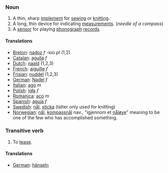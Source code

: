 ===Noun===

#A thin, sharp [[implement]] for [[sew]]ing or [[knit]]ting.
#A long, thin device for indicating [[measurement]]s. (''needle of a compass'')
#A [[sensor]] for playing [[phonograph]] [[record]]s.

==== Translations ====
*[[Breton]]: [[nadoz]] ''f'' -ioù ''pl'' (1,2)
*[[Catalan]]: [[agulla]] ''f''
*[[Dutch]]: [[naald]] (1,2,3)
*[[French]]: [[aiguille]] ''f''
*[[Frisian]]: [[nuddel]] (1,2,3)
*[[German]]: [[Nadel]] ''f''
*[[Italian]]: [[ago]] ''m''
*[[Polish]]: [[igła]] ''f''
*[[Romanica]]: [[aco]] ''m''
*[[Spanish]]: [[aguja]] ''f''
*[[Swedish]]: [[nål]], [[sticka]] (latter only used for knitting)
*[[Norwegian]]: [[nål]], [[kompassnål]] nav., "igjennom et [[nåløye]]" meaning to be one of the few who has accomplished something.

===Transitive verb===

#To [[tease]].

====Translations====
*[[German]]: [[hänseln]]